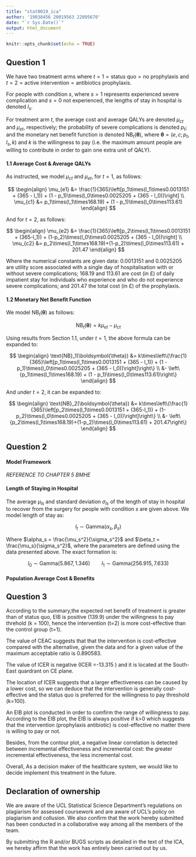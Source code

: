 ```yaml
---
title: "stat0019_ica"
author: '19038456 20019563 22095670'
date: "`r Sys.Date()`"
output: html_document
---
```


```r
knitr::opts_chunk$set(echo = TRUE)
```

## Question 1

We have two treatment arms where $t=1=\text{status quo}=\text{no prophylaxis}$ and $t=2=\text{active intervention}=\text{antibiotics prophylaxis}$.

For people with condition $s$, where $s=1$ represents experienced severe complication and $s=0$ not experienced, the lengths of stay in hospital is denoted $l_s$.

For treatment arm $t$, the average cost and average QALYs are denoted $\mu_{ct}$ and $\mu_{et}$, respectively; the probability of severe complications is denoted $p_t$; and the monetary net benefit function is denoted $\text{NB}_t(\boldsymbol{\theta})$, where $\boldsymbol{\theta}=(e,c;p_t,l_s,k)$ and $k$ is the willingness to pay (i.e. the maximum amount people are willing to contribute in order to gain one extra unit of QALY).

#### 1.1 Average Cost & Average QALYs

As instructed, we model $\mu_{ct}$ and $\mu_{et}$, for $t=1$, as follows:

$$
\begin{align}
\mu_{e1} &= \frac{1}{365}\left[p_1\times(l_1\times0.0013151 + (365 - l_1)) + (1 - p_1)\times(l_0\times0.0025205 + (365 - l_0))\right] \\
\mu_{c1} &= p_1\times(l_1\times168.19) + (1 - p_1)\times(l_0\times113.61)
\end{align}
$$

And for $t=2$, as follows:

$$
\begin{align}
\mu_{e2} &= \frac{1}{365}\left[p_2\times(l_1\times0.0013151 + (365-l_1)) + (1-p_2)\times(l_0\times0.0025205 + (365 - l_0))\right] \\
\mu_{c2} &= p_2\times(l_1\times168.19)+(1-p_2)\times(l_0\times113.61)  + 201.47
\end{align}
$$

Where the numerical constants are given data: $0.0013151$ and $0.0025205$ are utility score associated with a single day of hospitalisation with or without severe complications; $168.19$ and $113.61$ are cost (in £) of daily impatient stay for individuals who experience and who do not experience severe complications; and $201.47$ the total cost (in £) of the prophylaxis.

#### 1.2 Monetary Net Benefit Function

We model $\text{NB}_t(\boldsymbol{\theta})$ as follows:

$$
\text{NB}_t(\boldsymbol{\theta}) = k\mu_{et} - \mu_{ct}
$$

Using results from Section 1.1, under $t=1$, the above formula can be expanded to:

$$
\begin{align}
\text{NB}_1(\boldsymbol{\theta}) &= k\times\left\{\frac{1}{365}\left[p_1\times(l_1\times0.0013151 + (365 - l_1)) + (1 - p_1)\times(l_0\times0.0025205 + (365 - l_0))\right]\right\} \\
&- \left\{p_1\times(l_1\times168.19) + (1 - p_1)\times(l_0\times113.61)\right\}
\end{align}
$$

And under $t=2$, it can be expanded to:

$$
\begin{align}
\text{NB}_2(\boldsymbol{\theta}) &= k\times\left\{\frac{1}{365}\left[p_2\times(l_1\times0.0013151 + (365-l_1)) + (1-p_2)\times(l_0\times0.0025205 + (365 - l_0))\right]\right\} \\
&- \left\{p_2\times(l_1\times168.19)+(1-p_2)\times(l_0\times113.61)  + 201.47\right\}
\end{align}
$$

## Question 2

#### Model Framework

*REFERENCE TO CHAPTER 5 BMHE*

#### Length of Staying in Hospital

The average $\mu_{ls}$ and standard deviation $\sigma_{ls}$ of the length of stay in hospital to recover from the surgery for people with condition $s$ are given above. We model length of stay as:

$$
l_t \sim \text{Gamma}(\alpha_s, \beta_s)
$$

Where $\alpha_s = \frac{\mu_s^2}{\sigma_s^2}$ and $\beta_t = \frac{\mu_s}{\sigma_s^2}$, where the parameters are defined using the data presented above. The exact formation is:

$$
l_0 \sim \text{Gamma}(5.867, 1.346) \qquad l_1 \sim \text{Gamma}(256.915, 7.633)
$$

#### Population Average Cost & Benefits

## Question 3

According to the summary,the expected net benefit of treatment is greater than of status quo, EIB is positive (139.9) under the willingness to pay threhold (k = 100), hence the intervention (t=2) is more cost-effective than the control group (t=1).

The value of CEAC suggests that that the intervention is cost-effective compared with the alternative, given the data and for a given value of the maximum acceptable ratio is 0.890583.

The value of ICER is negative (ICER =-13.315 ) and it is located at the South-East quardrant on CE plane.

The location of ICER suggests that a larger effectiveness can be caused by a lower cost, so we can deduce that the intervention is generally cost-effective and the status quo is preferred for the willingness to pay threshold (k=100).

An EIB plot is conducted in order to comfirm the range of willingness to pay. According to the EIB plot, the EIB is always positive if k\>0 which suggests that the intervention (prophylaxis antibiotic) is cost-effective no matter there is willing to pay or not.

Besides, from the contour plot, a negative linear correlation is detected between incremental effectiveness and incremental cost: the greater incremental effectiveness, the less incremental cost.

Overall, As a decision maker of the healthcare system, we would like to decide implement this treatment in the future.

\newpage

## Declaration of ownership

We are aware of the UCL Statistical Science Department's regulations on plagiarism for assessed coursework and are aware of UCL's policy on plagiarism and collusion. We also confirm that the work hereby submitted has been conducted in a collaborative way among all the members of the team.

By submitting the R and/or BUGS scripts as detailed in the text of the ICA, we hereby affirm that the work has entirely been carried out by us.
